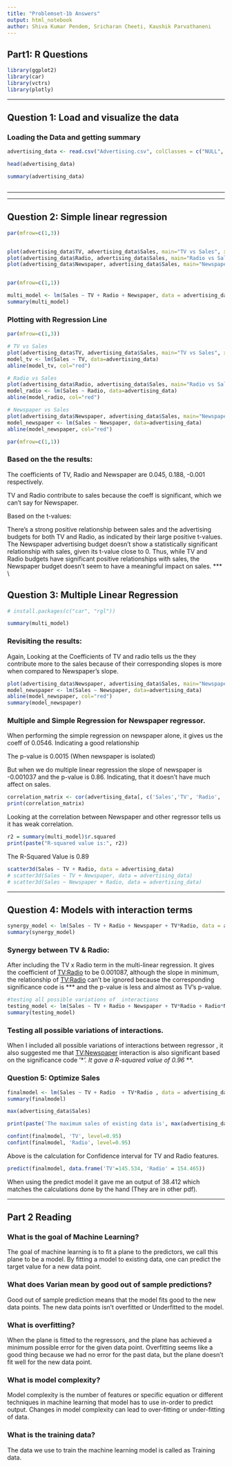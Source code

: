 ---
title: "Problemset-1b Answers"
output: html_notebook
author: Shiva Kumar Pendem, Sricharan Cheeti, Kaushik Parvathaneni
---

## Part1: R Questions

```{r Importing_libs}
library(ggplot2)
library(car)
library(vctrs)
library(plotly)
```

------------------------------------------------------------------------

## Question 1: Load and visualize the data

### Loading the Data and getting summary

```{r Loadingdata}

advertising_data <- read.csv("Advertising.csv", colClasses = c("NULL", NA,NA,NA,NA))

head(advertising_data)

summary(advertising_data)



```

------------------------------------------------------------------------

------------------------------------------------------------------------

## Question 2: Simple linear regression

```{r Plotting}


par(mfrow=c(1,3))


plot(advertising_data$TV, advertising_data$Sales, main="TV vs Sales", xlab="TV", ylab="Sales")
plot(advertising_data$Radio, advertising_data$Sales, main="Radio vs Sales", xlab="Radio", ylab="Sales")
plot(advertising_data$Newspaper, advertising_data$Sales, main="Newspaper vs Sales", xlab="Newspaper", ylab="Sales")


par(mfrow=c(1,1))
```

```{r Multimodel}
multi_model <- lm(Sales ~ TV + Radio + Newspaper, data = advertising_data)
summary(multi_model)

```

### Plotting with Regression Line

```{r Plotting with Regression line}
par(mfrow=c(1,3))

# TV vs Sales
plot(advertising_data$TV, advertising_data$Sales, main="TV vs Sales", xlab="TV", ylab="Sales")
model_tv <- lm(Sales ~ TV, data=advertising_data)
abline(model_tv, col="red")

# Radio vs Sales
plot(advertising_data$Radio, advertising_data$Sales, main="Radio vs Sales", xlab="Radio", ylab="Sales")
model_radio <- lm(Sales ~ Radio, data=advertising_data)
abline(model_radio, col="red")

# Newspaper vs Sales
plot(advertising_data$Newspaper, advertising_data$Sales, main="Newspaper vs Sales", xlab="Newspaper", ylab="Sales")
model_newspaper <- lm(Sales ~ Newspaper, data=advertising_data)
abline(model_newspaper, col="red")

par(mfrow=c(1,1))
```

### Based on the the results:

The coefficients of TV, Radio and Newspaper are 0.045, 0.188, -0.001 respectively.

TV and Radio contribute to sales because the coeff is significant, which we can't say for Newspaper.

Based on the t-values:

There's a strong positive relationship between sales and the advertising budgets for both TV and Radio, as indicated by their large positive t-values. The Newspaper advertising budget doesn't show a statistically significant relationship with sales, given its t-value close to 0. Thus, while TV and Radio budgets have significant positive relationships with sales, the Newspaper budget doesn't seem to have a meaningful impact on sales. \*\*\* \\

## Question 3: Multiple Linear Regression

```{r}
# install.packages(c("car", "rgl"))

summary(multi_model)
```

### Revisiting the results:

Again, Looking at the Coefficients of TV and radio tells us the they contribute more to the sales because of their corresponding slopes is more when compared to Newspaper's slope.

```{r Newspaper_VS_Sales}
plot(advertising_data$Newspaper, advertising_data$Sales, main="Newspaper vs Sales", xlab="Newspaper", ylab="Sales")
model_newspaper <- lm(Sales ~ Newspaper, data=advertising_data)
abline(model_newspaper, col="red")
summary(model_newspaper)

```
### Multiple and Simple Regression for Newspaper regressor.

When performing the simple regression on newspaper alone, it gives us the coeff of 0.0546. Indicating a good relationship

The p-value is 0.0015 (When newspaper is isolated)

But when we do multiple linear regression the slope of newspaper is -0.001037 and the p-value is 0.86. Indicating, that it doesn't have much affect on sales.

```{r}
correlation_matrix <- cor(advertising_data[, c('Sales','TV', 'Radio', 'Newspaper')])
print(correlation_matrix)
```

Looking at the correlation between Newspaper and other regressor tells us it has weak correlation.

```{r Rsquared for all }
r2 = summary(multi_model)$r.squared
print(paste("R-squared value is:", r2))


```

The R-Squared Value is 0.89

```{r 3D}

scatter3d(Sales ~ TV + Radio, data = advertising_data)
# scatter3d(Sales ~ TV + Newspaper, data = advertising_data)
# scatter3d(Sales ~ Newspaper + Radio, data = advertising_data)

```

------------------------------------------------------------------------

## Question 4: Models with interaction terms

```{r TV&Radio_Interaction}
synergy_model <- lm(Sales ~ TV + Radio + Newspaper + TV*Radio, data = advertising_data)
summary(synergy_model)

```

### Synergy between TV & Radio:

After including the TV x Radio term in the multi-linear regression. It gives the coefficient of <TV:Radio> to be 0.001087, although the slope in minimum, the relationship of <TV:Radio> can't be ignored because the corresponding significance code is \*\*\* and the p-value is less and almost as TV's p-value.

```{r testing}
#testing all possible variations of  interactions
testing_model <- lm(Sales ~ TV + Radio + Newspaper + TV*Radio + Radio*Newspaper + Newspaper*TV, data = advertising_data)
summary(testing_model)

```

### Testing all possible variations of interactions.

When I included all possible variations of interactions between regressor , it also suggested me that <TV:Newspaper> interaction is also significant based on the significance code '\**'. It gave a R-squared value of 0.96* \*\*.

### Question 5: Optimize Sales

```{r TVandRadio}
finalmodel <- lm(Sales ~ TV + Radio  + TV*Radio , data = advertising_data)
summary(finalmodel)

```

```{r Viz}
max(advertising_data$Sales)

print(paste('The maximum sales of existing data is', max(advertising_data$Sales), 'units'))

```

```{r ConfidenceInterval}

confint(finalmodel, 'TV', level=0.95)
confint(finalmodel, 'Radio', level=0.95)
```

Above is the calculation for Confidence interval for TV and Radio features.

```{r PredictModel}

predict(finalmodel, data.frame('TV'=145.534, 'Radio' = 154.465))

```

When using the predict model it gave me an output of 38.412 which matches the calculations done by the hand (They are in other pdf).

------------------------------------------------------------------------

## Part 2 Reading

### What is the goal of Machine Learning?

The goal of machine learning is to fit a plane to the predictors, we call this plane to be a model. By fitting a model to existing data, one can predict the target value for a new data point.

### What does Varian mean by good out of sample predictions?

Good out of sample prediction means that the model fits good to the new data points. The new data points isn't overfitted or Underfitted to the model.

### What is overfitting?

When the plane is fitted to the regressors, and the plane has achieved a minimum possible error for the given data point. Overfitting seems like a good thing because we had no error for the past data, but the plane doesn't fit well for the new data point.

### What is model complexity?

Model complexity is the number of features or specific equation or different techniques in machine learning that model has to use in-order to predict output. Changes in model complexity can lead to over-fitting or under-fitting of data.

### What is the training data?

The data we use to train the machine learning model is called as Training data.
